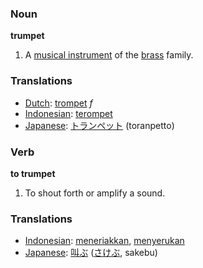 === Noun ===
'''trumpet'''
# A [[musical instrument]] of the [[brass]] family.

=== Translations ===
*[[Dutch]]: [[trompet]] ''f''
*[[Indonesian]]: [[terompet]]
*[[Japanese]]: [[トランペット]] (toranpetto)

=== Verb ===
'''to trumpet'''
# To shout forth or amplify a sound.

=== Translations ===
*[[Indonesian]]: [[teriak|meneriakkan]], [[seru|menyerukan]]
*[[Japanese]]: [[叫ぶ]] ([[さけぶ]], sakebu)
